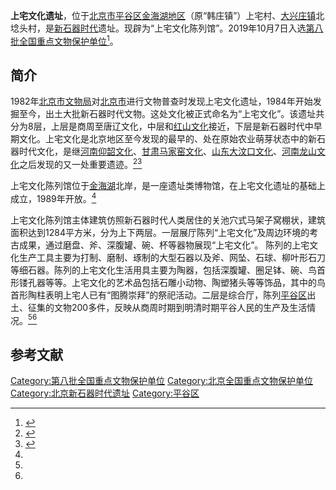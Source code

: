 {{文物保护单位
|级别 = 全国
|省区市 = 北京市
|图片 = 
|名称 = 上宅文化遗址
|编号 = 8-0001-1-001
|分类 = 古遗址
|时代 = [[新石器时代|新石器时代]]
|所在 = [[平谷县|平谷县]]韩庄乡上宅村、大兴庄乡北埝头村
|登录 = 2019年10月
}}

'''上宅文化遗址'''，位于[[北京市|北京市]][[平谷区|平谷区]][[金海湖地区|金海湖地区]]（原“韩庄镇”）上宅村、[[大兴庄镇|大兴庄镇]]北埝头村，是[[新石器时代|新石器时代]]遗址。现辟为“上宅文化陈列馆”。2019年10月7日入选[[第八批全国重点文物保护单位|第八批全国重点文物保护单位]]<ref>{{cite web | title=国务院关于核定并公布第八批全国重点文物保护单位的通知 | website=中国政府网 | date=2019-10-16 | url=http://www.gov.cn/zhengce/content/2019-10/16/content_5440577.htm | access-date=2019-10-16 | archive-date=2019-10-16 | archive-url=https://web.archive.org/web/20191016134146/http://www.gov.cn/zhengce/content/2019-10/16/content_5440577.htm | dead-url=no }}</ref>。

==简介==
1982年[[北京市文物局|北京市文物局]]对[[北京市|北京市]]进行文物普查时发现上宅文化遗址，1984年开始发掘至今，出土大批新石器时代文物。这处文化被正式命名为“上宅文化”。该遗址共分为8层，上层是商周至唐辽文化，中层和[[红山文化|红山文化]]接近，下层是新石器时代中早期文化。上宅文化是北京地区至今发现的最早的、处在原始农业萌芽状态中的新石器时代文化，是继[[河南|河南]][[仰韶文化|仰韶文化]]、[[甘肃|甘肃]][[马家窑文化|马家窑文化]]、[[山东|山东]][[大汶口文化|大汶口文化]]、[[河南|河南]][[龙山文化|龙山文化]]之后发现的又一处重要遗迹。<ref name=ysgj>{{Cite web |url=http://www.cctv.com/history/special/C12252/20040514/102358.shtml |title=上宅文化陈列馆，央视国际，2004年05月14日 |access-date=2014年1月7日 |archive-date=2020年9月19日 |archive-url=https://web.archive.org/web/20200919070255/http://www.cctv.com/history/special/C12252/20040514/102358.shtml |dead-url=no }}</ref><ref name=sina>{{Cite web |url=http://eladies.sina.com.cn/bjmap/gjlyd/shangzh.htm |title=五大文化之一——上宅文化遗址，新浪网，于2014-01-06查阅 |access-date=2014-01-07 |archive-date=2020-01-16 |archive-url=https://web.archive.org/web/20200116053011/http://eladies.sina.com.cn/bjmap/gjlyd/shangzh.htm |dead-url=no }}</ref>

上宅文化陈列馆位于[[金海湖|金海湖]]北岸，是一座遗址类博物馆，在上宅文化遗址的基础上成立，1989年开放。<ref name=ysgj/>

上宅文化陈列馆主体建筑仿照新石器时代人类居住的关池穴式马架子窝棚状，建筑面积达到1284平方米，分为上下两层。一层展厅陈列“上宅文化”及周边环境的考古成果，通过磨盘、斧、深腹罐、碗、杯等器物展现“上宅文化”。 陈列的上宅文化生产工具主要为打制、磨制、琢制的大型石器以及斧、网坠、石球、柳叶形石刀等细石器。陈列的上宅文化生活用具主要为陶器，包括深腹罐、圈足钵、碗、鸟首形镂孔器等等。上宅文化的艺术品包括石雕小动物、陶塑猪头等等饰品，其中的鸟首形陶柱表明上宅人已有“图腾崇拜”的祭祀活动。二层是综合厅，陈列[[平谷区|平谷区]]出土、征集的文物200多件，反映从商周时期到明清时期平谷人民的生产及生活情况。<ref name=ysgj/><ref name=sina/>

==参考文献==
{{Reflist|2}}

{{北京全国重点文物保护单位}}

[[Category:第八批全国重点文物保护单位|Category:第八批全国重点文物保护单位]]
[[Category:北京全国重点文物保护单位|Category:北京全国重点文物保护单位]]
[[Category:北京新石器时代遗址|Category:北京新石器时代遗址]]
[[Category:平谷区|Category:平谷区]]